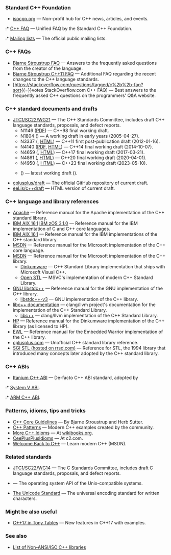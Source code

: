 {{title|Useful resources}}
{{cpp/navbar}}

===Standard C++ Foundation===
* [https://isocpp.org/ isocpp.org] — Non-profit hub for C++ news, articles, and events.
:* [https://isocpp.org/faq C++ FAQ] — Unified FAQ by the Standard C++ Foundation.
:* [https://lists.isocpp.org/mailman/listinfo.cgi Mailing lists] — The official public mailing lists.

===C++ FAQs===
* [https://www.stroustrup.com/bs_faq.html Bjarne Stroustrup FAQ] — Answers to the frequently asked questions from the creator of the language.
* [https://www.stroustrup.com/C++11FAQ.html Bjarne Stroustrup C++11 FAQ] — Additional FAQ regarding the recent changes to the C++ language standards.
* [https://stackoverflow.com/questions/tagged/c%2b%2b-faq?sort{{=}}votes StackOverflow.com C++ FAQ] — Best answers to the frequently asked C++ questions on the programmers' Q&amp;A website.

===C++ standard documents and drafts===
* [https://open-std.org/jtc1/sc22/wg21/ JTC1/SC22/WG21] — The C++ Standards Committee, includes draft C++ language standards, proposals, and defect reports.
** N1146 ([https://open-std.org/JTC1/SC22/WG21/docs/wp/pdf/nov97-2/ PDF]) — C++98 final working draft.
** N1804 ({{stddoc|n1804|PDF}}) — A working draft in early years (2005-04-27).
** N3337 ({{stddoc|n3337|PDF}}, [https://timsong-cpp.github.io/cppwp/n3337/ HTML]) — C++11 first post-publication draft (2012-01-16).
** N4140 ([https://timsong-cpp.github.io/cppwp/n4140/draft.pdf PDF], [https://timsong-cpp.github.io/cppwp/n4140/ HTML]) — C++14 final working draft (2014-10-07).
** N4659 ({{stddoc|n4659|PDF}}, [https://timsong-cpp.github.io/cppwp/n4659/ HTML]) — C++17 final working draft (2017-03-21).
** N4861 ({{stddoc|n4861|PDF}}, [https://timsong-cpp.github.io/cppwp/n4861/ HTML]) — C++20 final working draft (2020-04-01).
** N4950 ({{stddoc|n4950|PDF}}, [https://timsong-cpp.github.io/cppwp/n4950/ HTML]) — C++23 final working draft (2023-05-10).
** {{uc:{{stdinfo latest draft docnum}}}} ({{stddoc latest draft|PDF}}) — {{stdinfo next version}} latest working draft ({{stdinfo latest draft docdate}}).
* [https://github.com/cplusplus/draft cplusplus/draft] — The official GitHub repository of current draft.
* [https://eel.is/c++draft/ eel.is/c++draft] — HTML version of current draft.

===C++ language and library references===
* [https://stdcxx.apache.org/doc/stdlibref/index.html Apache] — Reference manual for the Apache implementation of the C++ standard library.
* [https://www.ibm.com/docs/en/xl-c-and-cpp-aix/16.1 IBM AIX 16.1] [https://www.ibm.com/docs/en/zos/3.1.0 IBM zOS 3.1.0] — Reference manual for the IBM implementation of C and C++ core languages.
* [https://www.ibm.com/docs/en/xl-c-and-cpp-aix/16.1?topic=reference-standard-c-library-header-files IBM AIX 16.1] — Reference manual for the IBM implementations of the C++ standard library.
* [https://learn.microsoft.com/en-us/cpp/cpp/cpp-language-reference MSDN] — Reference manual for the Microsoft implementation of the C++ core language.
* [https://learn.microsoft.com/en-us/cpp/standard-library/cpp-standard-library-reference MSDN] — Reference manual for the Microsoft implementation of the C++ library.
** [https://web.archive.org/web/20120204111500/http://www.dinkumware.com/manuals/default.aspx Dinkumware] — C++ Standard Library implementation that ships with Microsoft Visual C++.
** [https://github.com/microsoft/STL Open STL] — MSVC's implementation of modern C++ Standard Library.
* [https://gcc.gnu.org/onlinedocs/libstdc++/index.html GNU libstdc++] — Reference manual for the GNU implementation of the C++ library.
** [https://github.com/gcc-mirror/gcc/tree/master/libstdc%2B%2B-v3 libstdc++-v3] — GNU implementation of the C++ library.
* [https://libcxx.llvm.org/ libc++ documentation] — clang/llvm project's documentation for the implementation of the C++ Standard Library.
** [https://github.com/llvm/llvm-project/tree/main/libcxx libc++] — clang/llvm implementation of the C++ Standard Library.
* [https://support.hpe.com/hpesc/public/docDisplay?docLocale=en_US&amp;docId=emr_na-c02133105 HP] — Reference manual for the Dinkumware implementation of the C++ library (as licensed to HP).
* [https://www.nxp.com.cn/docs/en/reference-manual/CWEWLCPPREF.pdf EWL] — Reference manual for the Embedded Warrior implementation of the C++ library.
* [https://cplusplus.com/reference cplusplus.com] — Unofficial C++ standard library reference.
* [https://www.rrsd.com/software_development/stl/stl/index.html SGI STL (hosted on rrsd.com)] — Reference for STL, the 1994 library that introduced many concepts later adopted by the C++ standard library.

===C++ ABIs===
*[https://itanium-cxx-abi.github.io/cxx-abi/ Itanium C++ ABI] — De-facto C++ ABI standard, adopted by
:* [https://github.com/hjl-tools/x86-psABI/wiki/X86-psABI System V ABI].
:* [https://github.com/ARM-software/abi-aa/blob/main/cppabi64/cppabi64.rst ARM C++ ABI].

===Patterns, idioms, tips and tricks===
* [https://isocpp.github.io/CppCoreGuidelines/CppCoreGuidelines C++ Core Guidelines] — By Bjarne Stroustrup and Herb Sutter.
* [https://cpppatterns.com C++ Patterns] — Modern C++ examples created by the community.
* [https://en.wikibooks.org/wiki/More_C%2B%2B_Idioms More C++ Idioms] — At [https://en.wikibooks.org wikibooks.org].
* [https://wiki.c2.com/?CeePlusPlusIdioms CeePlusPlusIdioms] — At c2.com.
* [https://learn.microsoft.com/en-us/cpp/cpp/welcome-back-to-cpp-modern-cpp Welcome Back to C++] — Learn modern C++ (MSDN).

===Related standards===
* [https://www.open-std.org/jtc1/sc22/wg14/ JTC1/SC22/WG14] — The C Standards Committee, includes draft C language standards, proposals, and defect reports.
* {{posix}} — The operating system API of the Unix-compatible systems.
* [https://www.unicode.org/versions/latest/ The Unicode Standard] — The universal encoding standard for written characters.

===Might be also useful===
* [https://github.com/tvaneerd/cpp17_in_TTs/blob/master/ALL_IN_ONE.md C++17 in Tony Tables] — New features in C++17 with examples.

{{todo|Maybe add stuff like less formal but influential articles, blogs, sites.}}

===See also===
* [[cpp/links/libs|List of Non-ANSI/ISO C++ libraries]]

{{dsc begin}}
{{dsc see c|c/links|External Links|nomono=true}}
{{dsc end}}

{{langlinks|de|es|fr|it|ja|pt|ru|zh}}